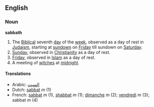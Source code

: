 ==English==
===Noun===
'''sabbath'''

#The [[Biblical]] seventh [[day]] of the [[week]], observed as a day of rest in [[Judaism]], starting at [[sundown]] on [[Friday]] till sundown on [[Saturday]].
#[[Sunday]], observed in [[Christianity]] as a day of rest.
#[[Friday]], observed in [[Islam]] as a day of rest.
#A meeting of [[witch]]es at [[midnight]].

====Translations====
*Arabic: [[السبت]]
*Dutch: [[sabbat]] ''m'' (1)
*French: [[sabbat]] ''m'' (1), [[shabbat]] ''m'' (1); [[dimanche]] ''m'' (2); [[vendredi]] ''m'' (3); sabbat ''m'' (4)